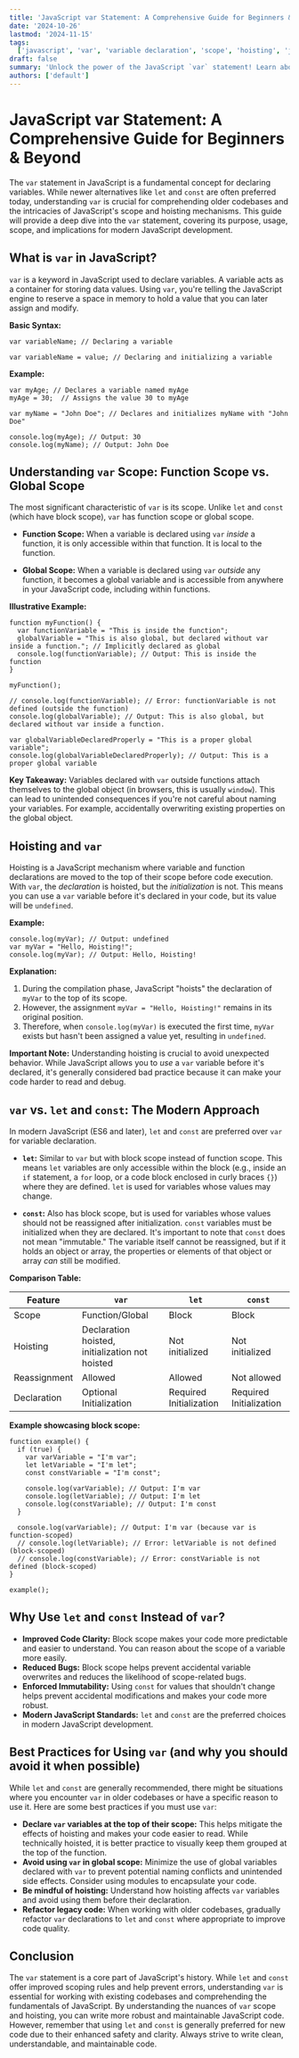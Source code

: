```yaml
---
title: 'JavaScript var Statement: A Comprehensive Guide for Beginners & Beyond'
date: '2024-10-26'
lastmod: '2024-11-15'
tags:
  ['javascript', 'var', 'variable declaration', 'scope', 'hoisting', 'js basics', 'coding tutorial']
draft: false
summary: 'Unlock the power of the JavaScript `var` statement! Learn about variable declaration, scope, hoisting, and best practices with practical code examples. This comprehensive guide is perfect for beginners and experienced developers alike.'
authors: ['default']
---
```


# JavaScript var Statement: A Comprehensive Guide for Beginners & Beyond

The `var` statement in JavaScript is a fundamental concept for declaring variables. While newer alternatives like `let` and `const` are often preferred today, understanding `var` is crucial for comprehending older codebases and the intricacies of JavaScript's scope and hoisting mechanisms. This guide will provide a deep dive into the `var` statement, covering its purpose, usage, scope, and implications for modern JavaScript development.

## What is `var` in JavaScript?

`var` is a keyword in JavaScript used to declare variables. A variable acts as a container for storing data values. Using `var`, you're telling the JavaScript engine to reserve a space in memory to hold a value that you can later assign and modify.

**Basic Syntax:**

```plaintext
var variableName; // Declaring a variable

var variableName = value; // Declaring and initializing a variable
```

**Example:**

```plaintext
var myAge; // Declares a variable named myAge
myAge = 30;  // Assigns the value 30 to myAge

var myName = "John Doe"; // Declares and initializes myName with "John Doe"

console.log(myAge); // Output: 30
console.log(myName); // Output: John Doe
```

## Understanding `var` Scope: Function Scope vs. Global Scope

The most significant characteristic of `var` is its scope. Unlike `let` and `const` (which have block scope), `var` has function scope or global scope.

- **Function Scope:** When a variable is declared using `var` _inside_ a function, it is only accessible within that function. It is local to the function.

- **Global Scope:** When a variable is declared using `var` _outside_ any function, it becomes a global variable and is accessible from anywhere in your JavaScript code, including within functions.

**Illustrative Example:**

```plaintext
function myFunction() {
  var functionVariable = "This is inside the function";
  globalVariable = "This is also global, but declared without var inside a function."; // Implicitly declared as global
  console.log(functionVariable); // Output: This is inside the function
}

myFunction();

// console.log(functionVariable); // Error: functionVariable is not defined (outside the function)
console.log(globalVariable); // Output: This is also global, but declared without var inside a function.

var globalVariableDeclaredProperly = "This is a proper global variable";
console.log(globalVariableDeclaredProperly); // Output: This is a proper global variable

```

**Key Takeaway:** Variables declared with `var` outside functions attach themselves to the global object (in browsers, this is usually `window`). This can lead to unintended consequences if you're not careful about naming your variables. For example, accidentally overwriting existing properties on the global object.

## Hoisting and `var`

Hoisting is a JavaScript mechanism where variable and function declarations are moved to the top of their scope before code execution. With `var`, the _declaration_ is hoisted, but the _initialization_ is not. This means you can use a `var` variable before it's declared in your code, but its value will be `undefined`.

**Example:**

```plaintext
console.log(myVar); // Output: undefined
var myVar = "Hello, Hoisting!";
console.log(myVar); // Output: Hello, Hoisting!
```

**Explanation:**

1.  During the compilation phase, JavaScript "hoists" the declaration of `myVar` to the top of its scope.
2.  However, the assignment `myVar = "Hello, Hoisting!"` remains in its original position.
3.  Therefore, when `console.log(myVar)` is executed the first time, `myVar` exists but hasn't been assigned a value yet, resulting in `undefined`.

**Important Note:** Understanding hoisting is crucial to avoid unexpected behavior. While JavaScript allows you to _use_ a `var` variable before it's declared, it's generally considered bad practice because it can make your code harder to read and debug.

## `var` vs. `let` and `const`: The Modern Approach

In modern JavaScript (ES6 and later), `let` and `const` are preferred over `var` for variable declaration.

- **`let`:** Similar to `var` but with block scope instead of function scope. This means `let` variables are only accessible within the block (e.g., inside an `if` statement, a `for` loop, or a code block enclosed in curly braces `{}`) where they are defined. `let` is used for variables whose values may change.

- **`const`:** Also has block scope, but is used for variables whose values should not be reassigned after initialization. `const` variables must be initialized when they are declared. It's important to note that `const` does not mean "immutable." The variable itself cannot be reassigned, but if it holds an object or array, the properties or elements of that object or array _can_ still be modified.

**Comparison Table:**

| Feature      | `var`                                           | `let`                   | `const`                 |
| ------------ | ----------------------------------------------- | ----------------------- | ----------------------- |
| Scope        | Function/Global                                 | Block                   | Block                   |
| Hoisting     | Declaration hoisted, initialization not hoisted | Not initialized         | Not initialized         |
| Reassignment | Allowed                                         | Allowed                 | Not allowed             |
| Declaration  | Optional Initialization                         | Required Initialization | Required Initialization |

**Example showcasing block scope:**

```plaintext
function example() {
  if (true) {
    var varVariable = "I'm var";
    let letVariable = "I'm let";
    const constVariable = "I'm const";

    console.log(varVariable); // Output: I'm var
    console.log(letVariable); // Output: I'm let
    console.log(constVariable); // Output: I'm const
  }

  console.log(varVariable); // Output: I'm var (because var is function-scoped)
  // console.log(letVariable); // Error: letVariable is not defined (block-scoped)
  // console.log(constVariable); // Error: constVariable is not defined (block-scoped)
}

example();
```

## Why Use `let` and `const` Instead of `var`?

- **Improved Code Clarity:** Block scope makes your code more predictable and easier to understand. You can reason about the scope of a variable more easily.
- **Reduced Bugs:** Block scope helps prevent accidental variable overwrites and reduces the likelihood of scope-related bugs.
- **Enforced Immutability:** Using `const` for values that shouldn't change helps prevent accidental modifications and makes your code more robust.
- **Modern JavaScript Standards:** `let` and `const` are the preferred choices in modern JavaScript development.

## Best Practices for Using `var` (and why you should avoid it when possible)

While `let` and `const` are generally recommended, there might be situations where you encounter `var` in older codebases or have a specific reason to use it. Here are some best practices if you must use `var`:

- **Declare `var` variables at the top of their scope:** This helps mitigate the effects of hoisting and makes your code easier to read. While technically hoisted, it is better practice to visually keep them grouped at the top of the function.
- **Avoid using `var` in global scope:** Minimize the use of global variables declared with `var` to prevent potential naming conflicts and unintended side effects. Consider using modules to encapsulate your code.
- **Be mindful of hoisting:** Understand how hoisting affects `var` variables and avoid using them before their declaration.
- **Refactor legacy code:** When working with older codebases, gradually refactor `var` declarations to `let` and `const` where appropriate to improve code quality.

## Conclusion

The `var` statement is a core part of JavaScript's history. While `let` and `const` offer improved scoping rules and help prevent errors, understanding `var` is essential for working with existing codebases and comprehending the fundamentals of JavaScript. By understanding the nuances of `var` scope and hoisting, you can write more robust and maintainable JavaScript code. However, remember that using `let` and `const` is generally preferred for new code due to their enhanced safety and clarity. Always strive to write clean, understandable, and maintainable code.
